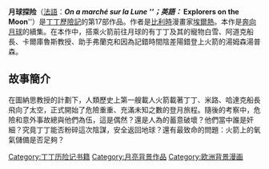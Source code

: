 {{Infobox graphic novel
|bgcolor= #A2ADD0
|title= 月球探险
|foreigntitle={{lang|fr|On a Marche sur la Lune}}
|image=<!-- 檔案不存在 The Adventures of Tintin - 17 - Explorers on the Moon.jpg ，可從英文維基百科取得 -->
|alt=Wearing space suits, Tintin, Snowy, and Haddock are exploring the surface of the moon, with their rocket ship in the background.
|caption=英文版封面
|publisher= 卡斯特曼出版社(Casterman)
|date=1954
|series=[[丁丁历险记|丁丁历险记]]
|pages =62
|creators=[[埃尔热|埃尔热]]
|origlanguage= 法语
|origpublication= 《丁丁杂志》(''Le Journal de Tintin'')
|origdate=1952年10月29日–1953年12月29日
|origisbn=<!-- ISBN was not created until<sub>Subscript text</sub> 1965 -->
|transpublisher=梅休因出版社（Methuen）
|transdate=1959
|transisbn=<!-- ISBN was not created until 1965 -->
|translator={{plainlist|
*莱斯利·朗斯戴尔-库柏<br/>(Leslie Lonsdale-Cooper)
*迈克尔·特纳<br/>(Michael Turner)}}
|previssue=《[[奔向月球|奔向月球]]》（1953）
|nextissue=《[[卡尔库鲁斯案件|卡尔库鲁斯案件]]》（1956）
}}


'''月球探险'''（[[法語|法語]]：''''' On a marché sur la Lune '''''；英語：''''' Explorers on the Moon '''''）是[[丁丁歷險記|丁丁歷險記]]的第17部作品。作者是[[比利時|比利時]]漫畫家[[埃爾熱|埃爾熱]]。本作是[[奔向月球|奔向月球]]的續集。在本作中，搭乘火箭前往月球的有丁丁及其的寵物白雪、阿道克船長、卡爾庫魯斯教授、助手弗蘭克和因為記錯時間陰差陽錯登上火箭的湯姆森湯普森。

== 故事簡介 ==
在圖納思教授的計劃下，人類歷史上第一艘載人火箭載著丁丁、米路、哈達克船長飛向了太空，正式開始了危險重重、充滿未知之數的登月旅程。隨後的考察中，危險和意外事故總與他們為伍，這是偶然？還是人為的蓄意破壞？他們當中誰是奸細？究竟丁丁能否粉碎這次陰謀，安全返回地球？還有最致命的問題：火箭上的氧氣儲備是否足夠？


{{丁丁歷險記}}
{{DEFAULTSORT:Explorers on the Moon}}
[[Category:丁丁历险记书籍|Category:丁丁历险记书籍]]
[[Category:月亮背景作品|Category:月亮背景作品]]
[[Category:欧洲背景漫画|Category:欧洲背景漫画]]